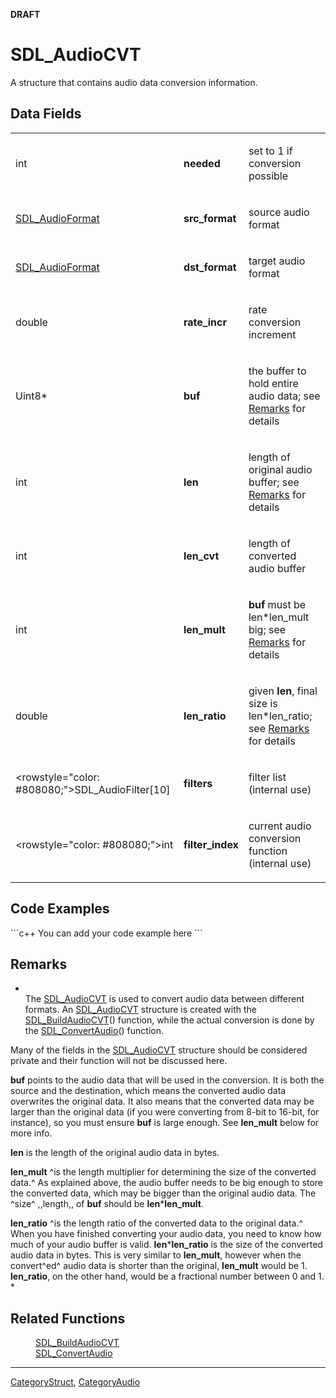 <!-- pragma section-numbers off -->
<!-- pragma camelcase off -->
'''DRAFT'''

= SDL_AudioCVT =
A structure that contains audio data conversion information.


== Data Fields ==
{|
|int
|'''needed'''
|set to 1 if conversion possible
|-
|[[SDL_AudioFormat]]
|'''src_format'''
|source audio format
|-
|[[SDL_AudioFormat]]
|'''dst_format'''
|target audio format
|-
|double
|'''rate_incr'''
|rate conversion increment
|-
|Uint8*
|'''buf'''
|the buffer to hold entire audio data; see [[#buf|Remarks]] for details
|-
|int
|'''len'''
|length of original audio buffer; see [[#len|Remarks]] for details
|-
|int
|'''len_cvt'''
|length of converted audio buffer
|-
|int
|'''len_mult'''
|'''buf''' must be len*len_mult big; see [[#len_mult|Remarks]] for details
|-
|double
|'''len_ratio'''
|given '''len''', final size is len*len_ratio; see [[#len_ratio|Remarks]] for details
|-
|<rowstyle="color: #808080;">SDL_Audio<code></code>Filter[10]
|'''filters'''
|filter list (internal use)
|-
|<rowstyle="color: #808080;">int
|'''filter_index'''
|current audio conversion function (internal use)
|}

== Code Examples ==
```c++
You can add your code example here
```

== Remarks ==
*<br/>The [[SDL_AudioCVT]] is used to convert audio data between different formats. An [[SDL_AudioCVT]] structure is created with the [[SDL_BuildAudioCVT]]() function, while the actual conversion is done by the [[SDL_ConvertAudio]]() function.

Many of the fields in the [[SDL_AudioCVT]] structure should be considered private and their function will not be discussed here. 

<span id="buf"></span>'''buf''' points to the audio data that will be used in the conversion. It is both the source and the destination, which means the converted audio data overwrites the original data. It also means that the converted data may be larger than the original data (if you were converting from 8-bit to 16-bit, for instance), so you must ensure '''buf''' is large enough. See '''len_mult''' below for more info.

<span id="len"></span>'''len''' is the length of the original audio data in bytes. 

<span id="len_mult"></span>'''len_mult''' ^is the length multiplier for determining the size of the converted data.^  As explained above, the audio buffer needs to be big enough to store the converted data, which may be bigger than the original audio data. The ^size^ ,,length,, of '''buf''' should be '''len'''*'''len_mult'''.

<span id="len_ratio"></span>'''len_ratio''' ^is the length ratio of the converted data to the original data.^ When you have finished converting your audio data, you need to know how much of your audio buffer is valid. '''len'''*'''len_ratio''' is the size of the converted audio data in bytes. This is very similar to '''len_mult''', however when the convert^ed^ audio data is shorter than the original, '''len_mult''' would be 1. '''len_ratio''', on the other hand, would be a fractional number between 0 and 1. <br/>*

== Related Functions ==
:[[SDL_BuildAudioCVT]]
:[[SDL_ConvertAudio]]

----
[[CategoryStruct]], [[CategoryAudio]]
